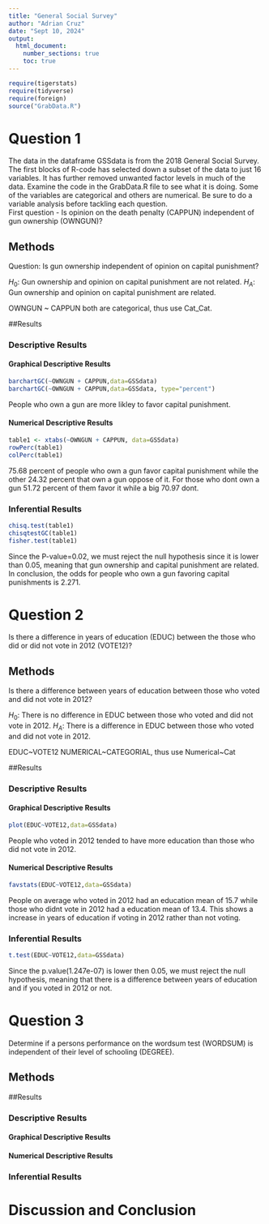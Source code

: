 ```yaml
---
title: "General Social Survey"
author: "Adrian Cruz"
date: "Sept 10, 2024"
output: 
  html_document:
    number_sections: true
    toc: true
---
```


```r
require(tigerstats)
require(tidyverse)
require(foreign)
source("GrabData.R")
```

# Question 1

<!--In this section you explain what you are trying to show.  Where did the data come from?  What is the research or other question you are trying to answer?!-->

The data in the dataframe GSSdata is from the 2018 General Social Survey. The first blocks of R-code has selected down a subset of the data to just 16 variables. It has further removed unwanted factor levels in much of the data. Examine the code in the GrabData.R file to see what it is doing. Some of the variables are categorical and others are numerical. Be sure to do a variable analysis before tackling each question.\
First question - Is opinion on the death penalty (CAPPUN) independent of gun ownership (OWNGUN)?

## Methods

<!--Decide on your methods:  use "variable analysis" or other appropriate descriptors.  Make sure to choose at least one graphical method and at least one numerical method.!-->

Question: Is gun ownership independent of opinion on capital punishment?

$H_0$: Gun ownership and opinion on capital punishment are not related.
$H_A$: Gun ownership and opinion on capital punishment are related.

OWNGUN \~ CAPPUN both are categorical, thus use Cat_Cat.

##Results

<!--Divide this section into two sub-sections:  One for your descriptive  results and one for your inferential results.!-->

### Descriptive Results

#### Graphical Descriptive Results

<!--Graphical results here.  Make sure to show your code.  Provide appropriate labels for axes, giving units if possible, and provide a good title for the graph, too.  Use the graphical results to describe the patterns if any that exist in the data as focused toward the research question!-->

```r
barchartGC(~OWNGUN + CAPPUN,data=GSSdata)
barchartGC(~OWNGUN + CAPPUN,data=GSSdata, type="percent")

```
People who own a gun are more likley to favor capital punishment. 

#### Numerical Descriptive Results

<!--Numerical results go here. Use the numerical results to describe the patterns if any that exist in the data as focused toward the research question!-->

```r
table1 <- xtabs(~OWNGUN + CAPPUN, data=GSSdata)
rowPerc(table1)
colPerc(table1)
```

75.68 percent of people who own a gun favor capital punishment while the other 24.32 percent that own a gun oppose of it. For those who dont own a gun 51.72 percent of them favor it while a big 70.97 dont.

### Inferential Results  

<!--State hypothesis clearly.  Make sure your discussion of the inferential test covers all the aspects that the test output produces, such as test statistic, p-value etc.  Make a decision about the null hypothesis, explain the assumptions on which the selected test/procedure was based, and why the chosen procedure satisfys the assumptions and is appropriate to answer the research question!-->

```r
chisq.test(table1)
chisqtestGC(table1)
fisher.test(table1)
```

Since the P-value=0.02, we must reject the null hypothesis since it is lower than 0.05, meaning that gun ownership and capital punishment are related. In conclusion, the odds for people who own a gun favoring capital punishments is 2.271.

# Question 2

<!--In this section you explain what you are trying to show.  Where did the data come from?  What is the research or other question you are trying to answer?!-->

Is there a difference in years of education (EDUC) between the those who did or did not vote in 2012 (VOTE12)?

## Methods

<!--Decide on your methods:  use "variable analysis" or other appropriate descriptors.  Make sure to choose at least one graphical method and at least one numerical method.!-->

Is there a difference between years of education between those who voted and did not vote in 2012?

$H_0$: There is no difference in EDUC between those who voted and did not vote in 2012.
$H_A$: There is a difference in EDUC between those who voted and did not vote in 2012.

EDUC\~VOTE12 NUMERICAL\~CATEGORIAL, thus use Numerical\~Cat

##Results

<!--Divide this section into two sub-sections:  One for your descriptive  results and one for your inferential results.!-->

### Descriptive Results

#### Graphical Descriptive Results

```r
plot(EDUC~VOTE12,data=GSSdata)
```

People who voted in 2012 tended to have more education than those who did not vote in 2012. <!--Graphical results here.  Make sure to show your code.  Provide appropriate labels for axes, giving units if possible, and provide a good title for the graph, too.  Use the graphical results to describe the patterns if any that exist in the data as focused toward the research question!-->

#### Numerical Descriptive Results

<!--Numerical results go here. Use the numerical results to describe the patterns if any that exist in the data as focused toward the research question!-->

```r
favstats(EDUC~VOTE12,data=GSSdata)
```

People on average who voted in 2012 had an education mean of 15.7 while those who didnt vote in 2012 had a education mean of 13.4. This shows a increase in years of education if voting in 2012 rather than not voting.

### Inferential Results

<!--State hypothesis clearly.  Make sure your discussion of the inferential test covers all the aspects that the test output produces, such as test statistic, p-value etc.  Make a decision about the null hypothesis, explain the assumptions on which the selected test/procedure was based, and why the chosen procedure satisfys the assumptions and is appropriate to answer the research question!-->

```r
t.test(EDUC~VOTE12,data=GSSdata)
```

Since the p.value(1.247e-07) is lower then 0.05, we must reject the null hypothesis, meaning that there is a difference between years of education and if you voted in 2012 or not.

# Question 3

<!--In this section you explain what you are trying to show.  Where did the data come from?  What is the research or other question you are trying to answer?!-->

Determine if a persons performance on the wordsum test (WORDSUM) is independent of their level of schooling (DEGREE).

## Methods

<!--Decide on your methods:  use "variable analysis" or other appropriate descriptors.  Make sure to choose at least one graphical method and at least one numerical method.!-->

##Results

<!--Divide this section into two sub-sections:  One for your descriptive  results and one for your inferential results.!-->

### Descriptive Results

#### Graphical Descriptive Results

<!--Graphical results here.  Make sure to show your code.  Provide appropriate labels for axes, giving units if possible, and provide a good title for the graph, too.  Use the graphical results to describe the patterns if any that exist in the data as focused toward the research question!-->

#### Numerical Descriptive Results

<!--Numerical results go here. Use the numerical results to describe the patterns if any that exist in the data as focused toward the research question!-->

### Inferential Results

<!--State hypothesis clearly.  Make sure your discussion of the inferential test covers all the aspects that the test output produces, such as test statistic, p-value etc.  Make a decision about the null hypothesis, explain the assumptions on which the selected test/procedure was based, and why the chosen procedure satisfys the assumptions and is appropriate to answer the research question!-->

# Discussion and Conclusion

<!--Discussion and conclusion here.  If you found a relationship be sure to consider whether the relationship occurs because one of the variavbles causes the other, or whether they perhasps are related for some other reason.  Watch the chapter 6 videos from the GeorgeTown videos collection.!-->
